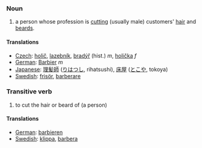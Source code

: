 ===Noun===
# a person whose profession is [[cut]]ting (usually male) customers' [[hair]] and [[beard]]s.

==== Translations ====

*[[Czech]]: [[holič]], [[lazebník]], [[bradýř]] (hist.) ''m'',  [[holička]] ''f''
*[[German]]: [[Barbier]] ''m''
*[[Japanese]]: [[理髪師]] ([[りはつし]], rihatsushi), [[床屋]] ([[とこや]], tokoya)
*[[Swedish]]: [[frisör]], [[barberare]]

===Transitive verb===
# to cut the hair or beard of (a person)

====Translations====

*[[German]]: [[barbieren]]
*[[Swedish]]: [[klippa]], [[barbera]]